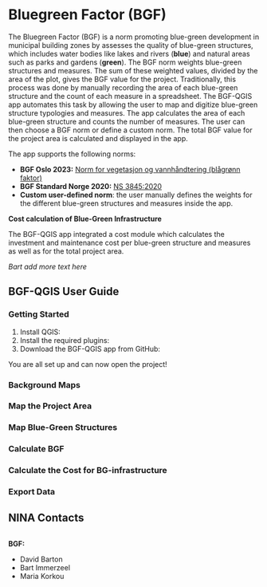 # Bluegreen Factor (BGF)

The Bluegreen Factor (BGF) is a norm promoting blue-green development in municipal building zones by assesses the quality of blue-green structures, which includes water bodies like lakes and rivers (**blue**) and natural areas such as parks and gardens (**green**). The BGF norm weights blue-green structures and measures. The sum of these weighted values, divided by the area of the plot, gives the BGF value for the project. Traditionally, this process was done by manually recording the area of each blue-green structure and the count of each measure in a spreadsheet. The BGF-QGIS app automates this task by allowing the user to map and digitize blue-green structure typologies and measures. The app calculates the area of each blue-green structure and counts the number of measures. The user can then choose a BGF norm or define a custom norm. The total BGF value for the project area is calculated and displayed in the app. 

The app supports the following norms: 

- **BGF Oslo 2023:** [Norm for vegetasjon og vannhåndtering (blågrønn faktor)](https://www.oslo.kommune.no/plan-bygg-og-eiendom/planer-normer-og-veiledere/kommunale-normer/#toc-5)
- **BGF Standard Norge 2020:** [NS 3845:2020](https://online.standard.no/nb/ns-3845-2020)
- **Custom user-defined norm**: the user manually defines the weights for the different blue-green structures and measures inside the app. 

**Cost calculation of Blue-Green Infrastructure**

The BGF-QGIS app integrated a cost module which calculates the investment and maintenance cost per blue-green structure and measures as well as for the total project area. 

*Bart add more text here*

## BGF-QGIS User Guide

### Getting Started 

1. Install QGIS:
2. Install the required plugins:
3. Download the BGF-QGIS app from GitHub:

You are all set up and can now open the project!

### Background Maps 

### Map the Project Area

### Map Blue-Green Structures

### Calculate BGF 

### Calculate the Cost for BG-infrastructure

### Export Data 






## NINA Contacts

::: {.columns}
::: {.column}
**BGF:**

- David Barton
- Bart Immerzeel
- Maria Korkou
:::
:::